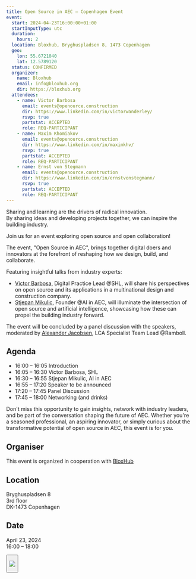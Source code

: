 ```yaml
---
title: Open Source in AEC – Copenhagen Event
event:
  start: 2024-04-23T16:00:00+01:00
  startInputType: utc
  duration:
    hours: 2
  location: Bloxhub, Bryghuspladsen 8, 1473 Copenhagen
  geo:
    lon: 55.6721040
    lat: 12.5789120
  status: CONFIRMED
  organizer:
    name: Bloxhub
    email: info@bloxhub.org
    dir: https://bloxhub.org
  attendees:
    - name: Victor Barbosa
      email: events@openource.construction
      dir: https://www.linkedin.com/in/victorwanderley/
      rsvp: true
      partstat: ACCEPTED
      role: REQ-PARTICIPANT
    - name: Maxim Khomiakov
      email: events@openource.construction
      dir: https://www.linkedin.com/in/maximkhv/
      rsvp: true
      partstat: ACCEPTED
      role: REQ-PARTICIPANT
    - name: Ernst von Stegmann
      email: events@openource.construction
      dir: https://www.linkedin.com/in/ernstvonstegmann/
      rsvp: true
      partstat: ACCEPTED
      role: REQ-PARTICIPANT
---
```


Sharing and learning are the drivers of radical innovation.<br />
By sharing ideas and developing projects together, we can inspire the building industry.

Join us for an event exploring open source and open collaboration!

The event, "Open Source in AEC", brings together digital doers and innovators at the forefront of reshaping how we design, build, and collaborate.

Featuring insightful talks from industry experts:

- [Victor Barbosa](https://www.linkedin.com/in/victorwanderley/), Digital Practice Lead @SHL, will share his perspectives on open source and its applications in a multinational design and construction company.
- [Stjepan Mikulic](https://www.linkedin.com/in/stjepanmikulic/), Founder @AI in AEC, will illuminate the intersection of open source and artificial intelligence, showcasing how these can propel the building industry forward.

The event will be concluded by a panel discussion with the speakers, moderated by [Alexander Jacobsen](https://www.linkedin.com/in/alexandermjacobson/), LCA Specialist Team Lead @Ramboll.

## Agenda

- 16:00 – 16:05 Introduction
- 16:05 – 16:30 Victor Barbosa, SHL
- 16:30 – 16:55 Stjepan Mikulic, AI in AEC
- 16:55 – 17:20 Speaker to be announced
- 17:20 – 17:45 Panel Discussion
- 17:45 – 18:00 Networking (and drinks)

Don't miss this opportunity to gain insights, network with industry leaders, and be part of the conversation shaping the future of AEC. Whether you're a seasoned professional, an aspiring innovator, or simply curious about the transformative potential of open source in AEC, this event is for you.

## Organiser

This event is organized in cooperation with [BloxHub](https://bloxhub.org/)

## Location

Bryghuspladsen 8<br />
3rd floor<br />
DK-1473 Copenhagen

## Date

April 23, 2024<br />
16:00 – 18:00

<Button
  href="https://bloxhub.org/event/open-source-in-aec/"
  label="Sign up here"
  type="primary"
  icon="right"
/>

![](/images/events/20240423-open-source-in-aec-copenhagen-event.svg)
